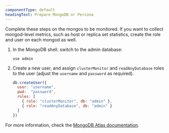 ```yaml
---
componentType: default
headingText: Prepare MongoDB or Percona
---
```


<Callout variant="tip">
    Complete these steps on the mongos to be monitored. If you want to collect mongod-level metrics,
    such as host or replica set statistics, create the role
    and user on each mongod as well.
</Callout>

1. In the MongoDB shell. switch to the admin database:

    ```shell
    use admin
    ```

2. Create a new user, and assign `clusterMonitor` and `readAnyDatabase` roles to the user (adjust the `username` and `password` as required).

    ```js
    db.createUser({
      user: "username",
      pwd:  "password",
      roles: [ 
        { role: "clusterMonitor", db: "admin" },
        { role: "readAnyDatabase", db: "admin" }
      ]
    })
    ```

For more information, check the [MongoDB Atlas documentation](https://docs.mongodb.com/manual/reference/method/db.createUser/index.html).
